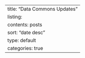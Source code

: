 ---
title: "Data Commons Updates"
listing: 
  contents: posts
  sort: "date desc"
  type: default
  categories: true
---